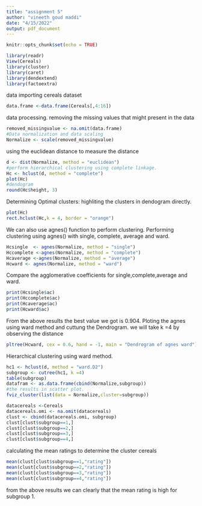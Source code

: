 ```yaml
---
title: "assignment 5"
author: "vineeth goud maddi"
date: "4/15/2022"
output: pdf_document
---
```


```r
knitr::opts_chunk$set(echo = TRUE)
```
```r
library(readr)
View(Cereals)
library(cluster)
library(caret)
library(dendextend)
library(factoextra)

```
data importing cereals dataset
```r
data.frame <-data.frame(Cereals[,4:16])
```
data processing. removing the missing values that might present in the data
```r
removed_missingvalue <- na.omit(data.frame)
#Data normalization and data scaling
Normalize <- scale(removed_missingvalue)
```
using the euclidean distance to measure the distance
```r
d <- dist(Normalize, method = "euclidean")
#perform hierarchical clustering using complete linkage.
Hc <- hclust(d, method = "complete")
plot(Hc)
#dendogram
round(Hc$height, 3)
```
Determining Optimal clusters:
highliting the clusters in dendogram directly.
```r
plot(Hc)
rect.hclust(Hc,k = 4, border = "orange")
```
We can also use agnes() function to perform clustering.
Performing clustering using agnes() with single, complete, average and ward.
```r
Hcsingle  <- agnes(Normalize, method = "single")
Hccomplete <-agnes(Normalize, method = "complete")
Hcaverage <-agnes(Normalize, method = "average")
Hcward <- agnes(Normalize, method = "ward")
```
Compare the agglomerative coefficients for single,complete,average and ward.
```r
print(Hcsingle$ac)
print(Hccomplete$ac)
print(Hcaverage$ac)
print(Hcward$ac)
```
From the above results the best value we got is 0.904. Ploting the agnes using ward method and cuttung the Dendrogram. we will take k =4 by observing the distance
```r
pltree(Hcward, cex = 0.6, hand = -1, main = "Dendrogram of agnes ward")
```
Hierarchical clustering using ward method.
```r
hc1 <- hclust(d, method = "ward.D2")
subgroup <- cutree(hc1, k =4)
table(subgroup)
datafram <- as.data.frame(cbind(Normalize,subgroup))
#the results in scatter plot.
fviz_cluster(list(data = Normalize,cluster=subgroup))
```
```r
datacereals <-Cereals
datacereals.omi <- na.omit(datacereals)
clust <- cbind(datacereals.omi, subgroup)
clust[clust$subgroup==1,]
clust[clust$subgroup==2,]
clust[clust$subgroup==3,]
clust[clust$subgroup==4,]
```
calculating the mean ratings to determine the cluster cereals
```r
mean(clust[clust$subgroup==1,"rating"])
mean(clust[clust$subgroup==2,"rating"])
mean(clust[clust$subgroup==3,"rating"])
mean(clust[clust$subgroup==4,"rating"])
```
from the above results we can clearly that the mean rating is high for subgroup 1. 